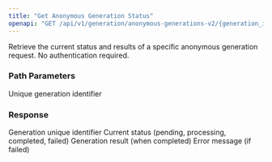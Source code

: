 ```yaml
---
title: "Get Anonymous Generation Status"
openapi: "GET /api/v1/generation/anonymous-generations-v2/{generation_id}/status"
---
```


Retrieve the current status and results of a specific anonymous generation request. No authentication required.

### Path Parameters

<ParamField path="generation_id" type="string" required>
  Unique generation identifier
</ParamField>

### Response

<ResponseField name="id" type="string">
  Generation unique identifier
</ResponseField>

<ResponseField name="status" type="string">
  Current status (pending, processing, completed, failed)
</ResponseField>

<ResponseField name="result" type="object">
  Generation result (when completed)
</ResponseField>

<ResponseField name="error" type="string">
  Error message (if failed)
</ResponseField>
